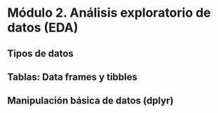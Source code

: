 # Módulo 2. Análisis exploratorio de datos (EDA) 


## Tipos de datos

## Tablas: Data frames y tibbles 


## Manipulación básica de datos  (dplyr) 